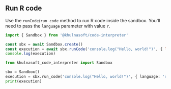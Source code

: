 ## Run R code
Use the `runCode`/`run_code` method to run R code inside the sandbox.
You'll need to pass the `language` parameter with value `r`.
<CodeGroup>
```js
import { Sandbox } from '@khulnasoft/code-interpreter'

const sbx = await Sandbox.create()
const execution = await sbx.runCode('console.log("Hello, world!")', { language: 'r' })
console.log(execution)
```
```python
from khulnasoft_code_interpreter import Sandbox

sbx = Sandbox()
execution = sbx.run_code('console.log("Hello, world!")', { language: 'r' })
print(execution)
```
</CodeGroup>